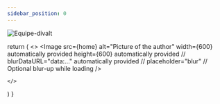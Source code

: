 ```yaml
---
sidebar_position: 0
---
```


![Equipe-divalt](/img/home.png)

 
  return (
    <>
      <Image
        src={home}
        alt="Picture of the author"
        width={600} automatically provided
        height={600} automatically provided
        // blurDataURL="data:..." automatically provided
        // placeholder="blur" // Optional blur-up while loading
      />

     
      
    </>

  )
}
